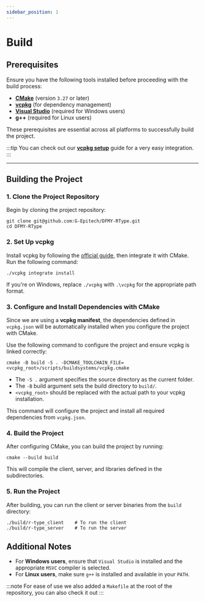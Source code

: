 ```yaml
---
sidebar_position: 1
---
```


# Build

## Prerequisites

Ensure you have the following tools installed before proceeding with the build process:

- **[CMake](https://cmake.org/download/)** (version `3.27` or later)
- **[vcpkg](https://github.com/microsoft/vcpkg)** (for dependency management)
- **[Visual Studio](https://visualstudio.microsoft.com/)** (required for Windows users)
- **g++** (required for Linux users)

These prerequisites are essential across all platforms to successfully build the project.

:::tip
You can check out our **[vcpkg setup](./vcpkg.mdx)** guide for a very easy integration.
:::

---

## Building the Project

### 1. Clone the Project Repository
Begin by cloning the project repository:
```
git clone git@github.com:G-Epitech/DFMY-RType.git
cd DFMY-RType
```

### 2. Set Up vcpkg
Install vcpkg by following the [official guide](https://learn.microsoft.com/en-us/vcpkg/get_started/get-started?pivots=shell-cmd), then integrate it with CMake. Run the following command:
```
./vcpkg integrate install
```

If you're on Windows, replace `./vcpkg` with `.\vcpkg` for the appropriate path format.

### 3. Configure and Install Dependencies with CMake

Since we are using a **vcpkg manifest**, the dependencies defined in `vcpkg.json` will be automatically installed when you configure the project with CMake.

Use the following command to configure the project and ensure vcpkg is linked correctly:

```
cmake -B build -S . -DCMAKE_TOOLCHAIN_FILE=<vcpkg_root>/scripts/buildsystems/vcpkg.cmake
```

- The `-S .` argument specifies the source directory as the current folder.
- The `-B` build argument sets the build directory to `build/`.
- `<vcpkg_root>` should be replaced with the actual path to your vcpkg installation.

This command will configure the project and install all required dependencies from `vcpkg.json`.

### 4. Build the Project

After configuring CMake, you can build the project by running:
```
cmake --build build
```

This will compile the client, server, and libraries defined in the subdirectories.

### 5. Run the Project

After building, you can run the client or server binaries from the `build` directory:
```
./build/r-type_client    # To run the client
./build/r-type_server    # To run the server
```

## Additional Notes
- For **Windows users**, ensure that `Visual Studio` is installed and the appropriate `MSVC` compiler is selected.
- For **Linux users**, make sure `g++` is installed and available in your `PATH`.

:::note
For ease of use we also added a `Makefile` at the root of the repository, you can also check it out
:::
